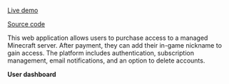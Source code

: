 
[Live demo](https://www.pureminecraft.me)

[Source code](https://github.com/whoyoux/mc-payment-gateway)

This web application allows users to purchase access to a managed Minecraft server. After payment, they can add their in-game nickname to gain access. The platform includes authentication, subscription management, email notifications, and an option to delete accounts.

**User dashboard**
<MDXImage src={pmc_dashboard} alt="PureMinecraft user dashboard" />